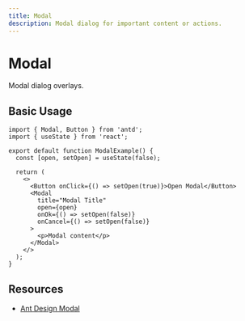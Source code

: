 ```yaml
---
title: Modal
description: Modal dialog for important content or actions.
---
```


# Modal

Modal dialog overlays.

## Basic Usage

```tsx
import { Modal, Button } from 'antd';
import { useState } from 'react';

export default function ModalExample() {
  const [open, setOpen] = useState(false);

  return (
    <>
      <Button onClick={() => setOpen(true)}>Open Modal</Button>
      <Modal
        title="Modal Title"
        open={open}
        onOk={() => setOpen(false)}
        onCancel={() => setOpen(false)}
      >
        <p>Modal content</p>
      </Modal>
    </>
  );
}
```

## Resources

- [Ant Design Modal](https://ant.design/components/modal)
